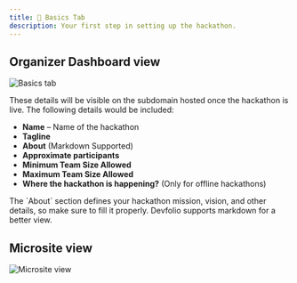 ```yaml
---
title: 📕 Basics Tab
description: Your first step in setting up the hackathon.
---
```


## Organizer Dashboard view

<img src="/assets/image-8.4.png" alt="Basics tab" />

These details will be visible on the subdomain hosted once the hackathon is live. The following details would be included:

- **Name** – Name of the hackathon  
- **Tagline**  
- **About** (Markdown Supported)  
- **Approximate participants**  
- **Minimum Team Size Allowed**  
- **Maximum Team Size Allowed**  
- **Where the hackathon is happening?** (Only for offline hackathons)

<Callout title="About Section Tip" type="info">
  The `About` section defines your hackathon mission, vision, and other details, so make sure to fill it properly. Devfolio supports markdown for a better view.
</Callout>

## Microsite view

<img src="/assets/image-8.5.png" alt="Microsite view" />

